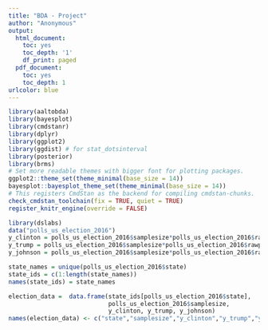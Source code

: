 ---
title: "BDA - Project"
author: "Anonymous"
output:
  html_document:
    toc: yes
    toc_depth: '1'
    df_print: paged
  pdf_document:
    toc: yes
    toc_depth: 1
urlcolor: blue
---

```{r, include=FALSE}
library(aaltobda)
library(bayesplot)
library(cmdstanr)
library(dplyr)
library(ggplot2)
library(ggdist) # for stat_dotsinterval
library(posterior)
library(brms)
# Set more readable themes with bigger font for plotting packages.
ggplot2::theme_set(theme_minimal(base_size = 14))
bayesplot::bayesplot_theme_set(theme_minimal(base_size = 14))
# This registers CmdStan as the backend for compiling cmdstan-chunks.
check_cmdstan_toolchain(fix = TRUE, quiet = TRUE)
register_knitr_engine(override = FALSE)
```

```{r}
library(dslabs)
data("polls_us_election_2016")
y_clinton = polls_us_election_2016$samplesize*polls_us_election_2016$rawpoll_clinton/100
y_trump = polls_us_election_2016$samplesize*polls_us_election_2016$rawpoll_trump/100
y_johnson = polls_us_election_2016$samplesize*polls_us_election_2016$rawpoll_johnson/100

state_names = unique(polls_us_election_2016$state)
state_ids = c(1:length(state_names))
names(state_ids) = state_names

election_data =  data.frame(state_ids[polls_us_election_2016$state], 
                            polls_us_election_2016$samplesize, 
                            y_clinton, y_trump, y_johnson)
names(election_data) <- c("state","samplesize","y_clinton","y_trump","y_johnson")
```













































